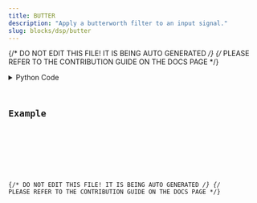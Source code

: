 ```yaml
---
title: BUTTER
description: "Apply a butterworth filter to an input signal."
slug: blocks/dsp/butter
---
```


{/* DO NOT EDIT THIS FILE! IT IS BEING AUTO GENERATED */}
{/* PLEASE REFER TO THE CONTRIBUTION GUIDE ON THE DOCS PAGE */}


<PythonDocsDisplay docstring={docstring} />
<details>
<summary>Python Code</summary>



<Code code={pythonCode} lang="py" wrap theme="dracula" />

[Find this Flojoy Block on GitHub](https://github.com/flojoy-ai/blocks/blob/main/blocks/DSP/BUTTER/BUTTER.py)

</details>

## Example


<GetHelpWidget />


<AppDisplay app={app} blockName="BUTTER" client:visible />


<Example />

{/* DO NOT EDIT THIS FILE! IT IS BEING AUTO GENERATED */}
{/* PLEASE REFER TO THE CONTRIBUTION GUIDE ON THE DOCS PAGE */}
